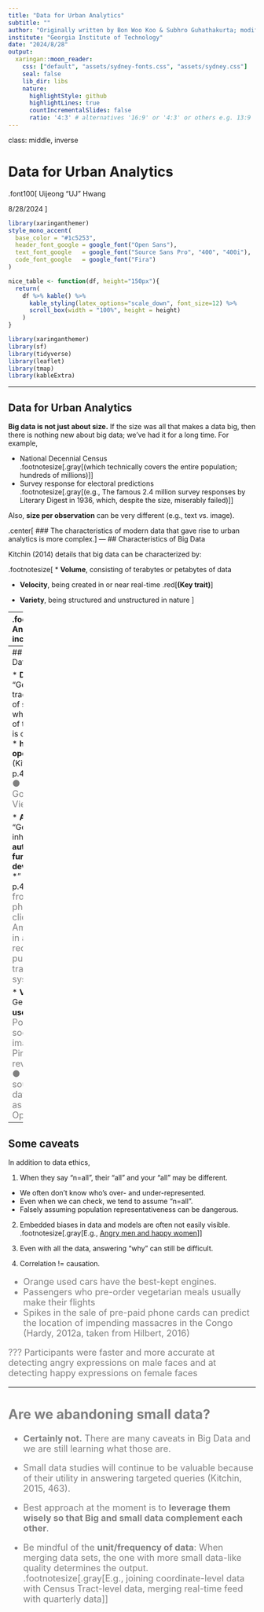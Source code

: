 ```yaml
---
title: "Data for Urban Analytics"
subtitle: ""
author: "Originally written by Bon Woo Koo & Subhro Guhathakurta; modified by Uijeong Hwang"
institute: "Georgia Institute of Technology"
date: "2024/8/28"
output:
  xaringan::moon_reader:
    css: ["default", "assets/sydney-fonts.css", "assets/sydney.css"]
    seal: false
    lib_dir: libs
    nature:
      highlightStyle: github
      highlightLines: true
      countIncrementalSlides: false
      ratio: '4:3' # alternatives '16:9' or '4:3' or others e.g. 13:9
---
```

class: middle, inverse

# Data for Urban Analytics

.font100[
Uijeong "UJ" Hwang

8/28/2024
]

```r
library(xaringanthemer)
style_mono_accent(
  base_color = "#1c5253",
  header_font_google = google_font("Open Sans"),
  text_font_google   = google_font("Source Sans Pro", "400", "400i"),
  code_font_google   = google_font("Fira")
)

nice_table <- function(df, height="150px"){
  return(
    df %>% kable() %>% 
      kable_styling(latex_options="scale_down", font_size=12) %>% 
      scroll_box(width = "100%", height = height)
    )
}
```

```r
library(xaringanthemer)
library(sf)
library(tidyverse)
library(leaflet)
library(tmap)
library(kableExtra)
```

---


## Data for Urban Analytics

**Big data is not just about size.** If the size was all that makes a data big, then there is nothing new about big data; we've had it for a long time. For example,

* National Decennial Census <br> .footnotesize[.gray[(which technically covers the entire population; hundreds of millions)]]
* Survey response for electoral predictions <br> 
  .footnotesize[.gray[(e.g., The famous 2.4 million survey responses by Literary Digest in 1936, which, despite the size, miserably failed)]]

Also, **size per observation** can be very different (e.g., text vs. image).

.center[
### The characteristics of modern data that gave rise to urban analytics is more complex.
]
---
## Characteristics of Big Data

Kitchin (2014) details that big data can be characterized by: 

.footnotesize[
* **Volume**, consisting of terabytes or petabytes of data

* **Velocity**, being created in or near real-time .red[**(Key trait)**]

* **Variety**, being structured and unstructured in nature
]

--
.footnotesize[
And goes on to include:

* **Exhaustive** in scope, striving to capture entire populations or systems (n=all) .red[**(Key trait)**]  

* fine-grained in **resolution**, aiming to be as detailed as possible;

* **relational** in nature, containing common fields that can join different data sets;

* **flexible** (can add new fields easily) and **scaleability** (can expand in size rapidly).
]

.center[These characteristics affects the choice of the analytical methods]

???
**Volume**: Walmart generates 2.5 petabyte of transaction data **every hour** (Kitchin & McArdle, 2014).  
**Velocity**: Note, however, that frequency of **generation** != **publishing** (Kitchin & McArdle, 2014).  
**Variety**: Unstructured data were used in the past, but **not at the scale we use them now**.  

**Exhaustiity**: Twitter data contains the entirety of the Twitter users. The definition of "all" can be relative (school vs. student). Another key trait of big data

---
## Sources of Big Data

* **Directed** &rarr; "Generated by traditional forms of surveillance, wherein the gaze of the technology is controlled by a * **human operator** *" (Kitchin 2014, p.4). <font color="gray" size=4px>&#x25cf; Satellite &#x25cf; CCTV &#x25cf; Google Street View images.</font> 

* **Automated** &rarr; "Generated as an inherent, * **automatic function of the device or system** *" (Kitchin 2014, p.4). <font color="gray" size=4px> &#x25cf; GPS from cell phones &#x25cf; clickstream on Amazon &#x25cf; tap-in and tap-out records from public transportation  systems. </font>

* **Volunteered** &rarr; Generated by * **users.** * <font color="gray" size=4px> &#x25cf; Postings on social media &#x25cf; images on Pinterest &#x25cf; reviews on Yelp &#x25cf; crowd-sourced databases such as OpenStreetMap. </font>

---

## Some caveats

In addition to data ethics,

1. When they say "n=all", their "all" and your "all" may be different.
  * We often don't know who's over- and under-represented.
  * Even when we can check, we tend to assume "n=all".
  * Falsely assuming population representativeness can be dangerous.

2. Embedded biases in data and models are often not easily visible.  
.footnotesize[.gray[E.g., [Angry men and happy women](https://psycnet.apa.org/record/2007-00654-002)]] 

3. Even with all the data, answering "why" can still be difficult.

4. Correlation != causation. 
<font size=4px color=gray>
 * Orange  used  cars  have  the  best-kept  engines.
 * Passengers  who  pre-order vegetarian meals usually make their flights
 * Spikes in the sale of pre-paid phone cards can predict the location of impending massacres in the Congo (Hardy, 2012a, taken from Hilbert, 2016)

???
Participants were faster and more accurate at detecting angry expressions on male faces and at detecting happy expressions on female faces

<!-- --- -->
<!-- Many of these big data are unstructured. Only about 5 percent of all existing data are -->
<!-- structured (that is, tabular data in a spreadsheet or similar formats) while the rest is not -->
<!-- in these formats (Cukier 2010; Gandomi and Haider 2015) -->

<!-- Unstructured data, such as -->
<!-- images, audio, video and unstructured texts, often need to be translated to into structured -->
<!-- formats required by analysis and modelling conventions (Gandomi and Haider 2015).  -->

<!-- Many data coming from sensors and wireless networks (for example, smartphones) are -->
<!-- inherently spatial and spatiotemporal (Jardak et al. 2014). A study in 2012 noted that Google generates -->
<!-- about 25 petabytes of data per day, and a significant portion of the data has spatiotemporal components (Vatsavai et al. 2012). -->

<!-- In addition to relational data, the spatial dimension -->
<!-- of big data offers important insights and allows researchers to gain greater value from the -->
<!-- data by, for example, joining different datasets that are otherwise disconnected. -->

---
## Are we abandoning small data?

* **Certainly not.** There are many caveats in Big Data and we are still learning what those are.

* Small data studies will continue to be valuable because of their utility in answering targeted queries (Kitchin, 2015, 463).

* Best approach at the moment is to **leverage them wisely so that Big and small data complement each other**.

* Be mindful of the **unit/frequency of data**: When merging data sets, the one with more small data-like quality determines the output.  
.footnotesize[.gray[E.g., joining coordinate-level data with Census Tract-level data, merging real-time feed with quarterly data]]
